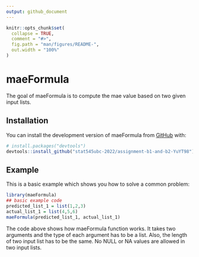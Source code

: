 ```yaml
---
output: github_document
---
```


<!-- README.md is generated from README.Rmd. Please edit that file -->

```r
knitr::opts_chunk$set(
  collapse = TRUE,
  comment = "#>",
  fig.path = "man/figures/README-",
  out.width = "100%"
)
```

# maeFormula

<!-- badges: start -->

<!-- badges: end -->

The goal of maeFormula is to compute the mae value based on two given input lists.

## Installation

You can install the development version of maeFormula from [GitHub](https://github.com/) with:

``` r
# install.packages("devtools")
devtools::install_github("stat545ubc-2022/assignment-b1-and-b2-YuYT98")
```

## Example

This is a basic example which shows you how to solve a common problem:

```r
library(maeFormula)
## basic example code
predicted_list_1 = list(1,2,3)
actual_list_1 = list(4,5,6)
maeFormula(predicted_list_1, actual_list_1)
```

The code above shows how maeFormula function works. It takes two arguments and the type of each argument has to be a list. Also, the length of two input list has to be the same. No NULL or NA values are allowed in two input lists.
